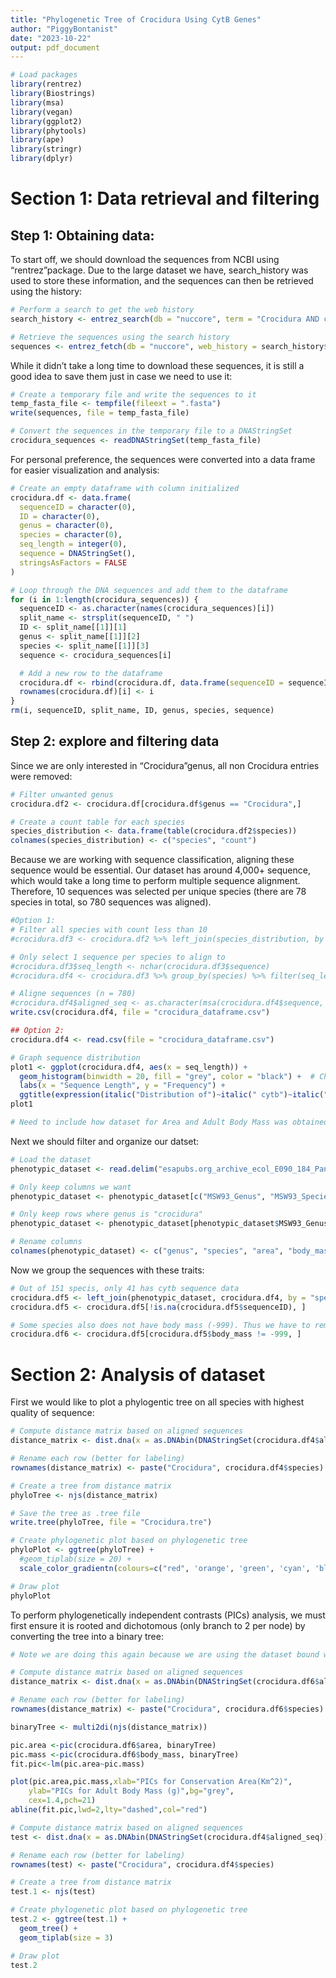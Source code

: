 ```yaml
---
title: "Phylogenetic Tree of Crocidura Using CytB Genes"
author: "PiggyBontanist"
date: "2023-10-22"
output: pdf_document
---
```


```r
# Load packages
library(rentrez)
library(Biostrings)
library(msa)
library(vegan)
library(ggplot2)
library(phytools)
library(ape)
library(stringr)
library(dplyr)
```

# Section 1: Data retrieval and filtering

## Step 1: Obtaining data:
To start off, we should download the sequences from NCBI using "rentrez"package. Due to the large dataset we have, search_history was used to store these information, and the sequences can then be retrieved using the history:

```r
# Perform a search to get the web history
search_history <- entrez_search(db = "nuccore", term = "Crocidura AND cytb 400:2000[SLEN]", retmax = 4582, use_history = TRUE)

# Retrieve the sequences using the search history
sequences <- entrez_fetch(db = "nuccore", web_history = search_history$web_history, rettype = "fasta")
```

While it didn't take a long time to download these sequences, it is still a good idea to save them just in case we need to use it:

```r
# Create a temporary file and write the sequences to it
temp_fasta_file <- tempfile(fileext = ".fasta")
write(sequences, file = temp_fasta_file)

# Convert the sequences in the temporary file to a DNAStringSet
crocidura_sequences <- readDNAStringSet(temp_fasta_file)
```

For personal preference, the sequences were converted into a data frame for easier visualization and analysis:
```r
# Create an empty dataframe with column initialized
crocidura.df <- data.frame(
  sequenceID = character(0),
  ID = character(0),
  genus = character(0),
  species = character(0),
  seq_length = integer(0),
  sequence = DNAStringSet(),
  stringsAsFactors = FALSE
)

# Loop through the DNA sequences and add them to the dataframe
for (i in 1:length(crocidura_sequences)) {
  sequenceID <- as.character(names(crocidura_sequences)[i])
  split_name <- strsplit(sequenceID, " ")
  ID <- split_name[[1]][1]
  genus <- split_name[[1]][2]
  species <- split_name[[1]][3]
  sequence <- crocidura_sequences[i]

  # Add a new row to the dataframe
  crocidura.df <- rbind(crocidura.df, data.frame(sequenceID = sequenceID, ID = ID, genus = genus, species = species, sequence = sequence, stringsAsFactors = FALSE))
  rownames(crocidura.df)[i] <- i
}
rm(i, sequenceID, split_name, ID, genus, species, sequence)

```


## Step 2: explore and filtering data

Since we are only interested in "Crocidura"genus, all non Crocidura entries were removed:
```r
# Filter unwanted genus
crocidura.df2 <- crocidura.df[crocidura.df$genus == "Crocidura",]

# Create a count table for each species
species_distribution <- data.frame(table(crocidura.df2$species))
colnames(species_distribution) <- c("species", "count")

```

Because we are working with sequence classification, aligning these sequence would be essential. Our dataset has around 4,000+ sequence, which would take a long time to perform multiple sequence alignment. Therefore, 10 sequences was selected per unique species (there are 78 species in total, so 780 sequences was aligned).

```r
#Option 1: 
# Filter all species with count less than 10
#crocidura.df3 <- crocidura.df2 %>% left_join(species_distribution, by = "species") %>% filter(all(is.na(count)) | count >= 10) %>% select(-count)

# Only select 1 sequence per species to align to
#crocidura.df3$seq_length <- nchar(crocidura.df3$sequence)
#crocidura.df4 <- crocidura.df3 %>% group_by(species) %>% filter(seq_length == max(seq_length)) %>% sample_n(1) %>% ungroup()

# Aligne sequences (n = 780)
#crocidura.df4$aligned_seq <- as.character(msa(crocidura.df4$sequence, type = "DNA"))
write.csv(crocidura.df4, file = "crocidura_dataframe.csv")

## Option 2:
crocidura.df4 <- read.csv(file = "crocidura_dataframe.csv")
```



```r
# Graph sequence distribution
plot1 <- ggplot(crocidura.df4, aes(x = seq_length)) +
  geom_histogram(binwidth = 20, fill = "grey", color = "black") +  # Change fill and border color
  labs(x = "Sequence Length", y = "Frequency") +
  ggtitle(expression(italic("Distribution of")~italic(" cytb")~italic("Sequence Length from Dataset")))  # Make "cytb" italic
plot1
```



```r
# Need to include how dataset for Area and Adult Body Mass was obtained
```

Next we should filter and organize our datset:
```r
# Load the dataset
phenotypic_dataset <- read.delim("esapubs.org_archive_ecol_E090_184_PanTHERIA_1-0_WR93_Aug2008 copy.txt", header = TRUE, sep = "\t")

# Only keep columns we want
phenotypic_dataset <- phenotypic_dataset[c("MSW93_Genus", "MSW93_Species", "X26.1_GR_Area_km2", "X5.1_AdultBodyMass_g")]

# Only keep rows where genus is "crocidura"
phenotypic_dataset <- phenotypic_dataset[phenotypic_dataset$MSW93_Genus == "Crocidura",]

# Rename columns
colnames(phenotypic_dataset) <- c("genus", "species", "area", "body_mass") 
```


Now we group the sequences with these traits:
```r
# Out of 151 specis, only 41 has cytb sequence data
crocidura.df5 <- left_join(phenotypic_dataset, crocidura.df4, by = "species")
crocidura.df5 <- crocidura.df5[!is.na(crocidura.df5$sequenceID), ]

# Some species also does not have body mass (-999). Thus we have to remove these entries (41 to 21):
crocidura.df6 <- crocidura.df5[crocidura.df5$body_mass != -999, ]
```

# Section 2: Analysis of dataset

First we would like to plot a phylogentic tree on all species with highest quality of sequence:

```r
# Compute distance matrix based on aligned sequences
distance_matrix <- dist.dna(x = as.DNAbin(DNAStringSet(crocidura.df4$aligned_seq)), model = "raw", as.matrix = TRUE, pairwise.deletion = TRUE)

# Rename each row (better for labeling)
rownames(distance_matrix) <- paste("Crocidura", crocidura.df4$species)

# Create a tree from distance matrix
phyloTree <- njs(distance_matrix)

# Save the tree as .tree file
write.tree(phyloTree, file = "Crocidura.tre")
```


```r
# Create phylogenetic plot based on phylogenetic tree
phyloPlot <- ggtree(phyloTree) + 
  #geom_tiplab(size = 20) +  
  scale_color_gradientn(colours=c("red", 'orange', 'green', 'cyan', 'blue')) 

# Draw plot
phyloPlot
```

To perform phylogenetically independent contrasts (PICs) analysis, we must first ensure it is rooted and dichotomous (only branch to 2 per node) by converting the tree into a binary tree:
```r
# Note we are doing this again because we are using the dataset bound with phenotypes this time (n = 21 instead of 78)

# Compute distance matrix based on aligned sequences
distance_matrix <- dist.dna(x = as.DNAbin(DNAStringSet(crocidura.df6$aligned_seq)), model = "raw", as.matrix = TRUE, pairwise.deletion = TRUE)

# Rename each row (better for labeling)
rownames(distance_matrix) <- paste("Crocidura", crocidura.df6$species)

binaryTree <- multi2di(njs(distance_matrix))

pic.area <-pic(crocidura.df6$area, binaryTree)
pic.mass <-pic(crocidura.df6$body_mass, binaryTree)
fit.pic<-lm(pic.area~pic.mass)
```

```r
plot(pic.area,pic.mass,xlab="PICs for Conservation Area(Km^2)",
    ylab="PICs for Adult Body Mass (g)",bg="grey",
    cex=1.4,pch=21)
abline(fit.pic,lwd=2,lty="dashed",col="red")
```



```r

# Compute distance matrix based on aligned sequences
test <- dist.dna(x = as.DNAbin(DNAStringSet(crocidura.df4$aligned_seq)), model = "raw", as.matrix = TRUE, pairwise.deletion = TRUE)

# Rename each row (better for labeling)
rownames(test) <- paste("Crocidura", crocidura.df4$species)

# Create a tree from distance matrix
test.1 <- njs(test)

# Create phylogenetic plot based on phylogenetic tree
test.2 <- ggtree(test.1) +
  geom_tree() +
  geom_tiplab(size = 3)

# Draw plot
test.2
  
```



